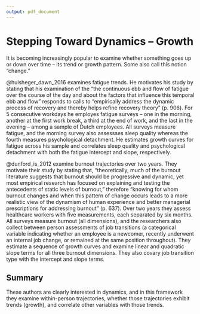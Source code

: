 ```yaml
---
output: pdf_document
---
```


# Stepping Toward Dynamics -- Growth

It is becoming increasingly popular to examine whether something goes up or down over time -- its trend or growth pattern. Some also call this notion "change."

@hulsheger_dawn_2016 examines fatigue trends. He motivates his study by stating that his examination of the "the continuous ebb and flow of fatigue over the course of the day and about the factors that influence this temporal ebb and flow" responds to calls to "empirically address the dynamic process of recovery and thereby helps refine recovery theory" (p. 906). For 5 consecutive workdays he employes fatigue surveys -- one in the morning, another at the first work break, a third at the end of work, and the last in the evening -- among a sample of Dutch employees. All surveys measure fatigue, and the morning survey also assessses sleep quality whereas the fourth measures psychological detachment. He estimates growth curves for fatigue across his sample and correlates sleep quality and psychological detachment with both the fatigue intercept and slope, respectively. 

@dunford_is_2012 examine burnout trajectories over two years. They motivate their study by stating that, "theoretically, much of the burnout literature suggests that burnout should be progressive and dynamic, yet most empirical research has focused on explaining and testing the antecedents of static levels of burnout," therefore "knowing for whom burnout changes and when this pattern of change occurs leads to a more realistic view of the dynamism of human experience and better managerial prescriptions for addressing burnout" (p. 637). Over two years they assess healthcare workers with five measurements, each separated by six months. All surveys measure burnout (all dimensions), and the researchers also collect between person assessments of job transitions (a categorical variable indicating whether an employee is a newcomer, recently underwent an internal job change, or remained at the same position throughout). They estimate a sequence of growth curves and examine linear and quadratic slope terms for all three burnout dimensions. They also covary job transition type with the intercept and slope terms. 

## Summary

These authors are clearly interested in dynamics, and in this framework they examine within-person trajectories, whether those trajectories exhibit trends (growth), and correlate other variables with those trends. 
